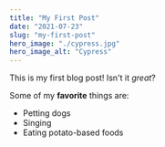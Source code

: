 ```yaml
---
title: "My First Post"
date: "2021-07-23"
slug: "my-first-post"
hero_image: "./cypress.jpg"
hero_image_alt: "Cypress"
---
```


This is my first blog post! Isn't it _great_?

Some of my **favorite** things are:

- Petting dogs
- Singing
- Eating potato-based foods
